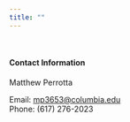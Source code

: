 ```yaml
---
title: ""
---
```


<br>

#### Contact Information

Matthew Perrotta  

Email: [mp3653@columbia.edu](mailto:mp3653@columbia.edu)  
Phone: (617) 276-2023 